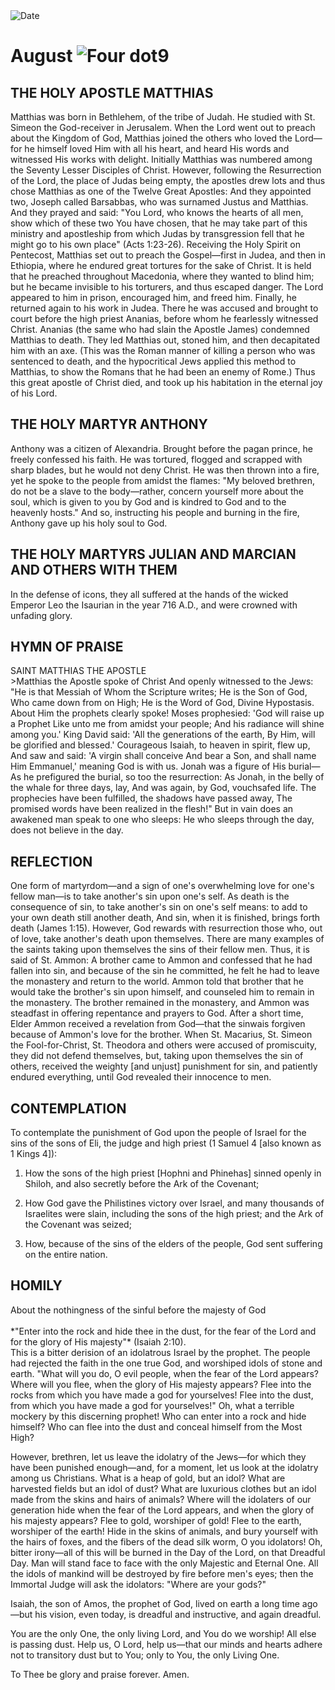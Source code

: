 
<RunningHead />
<Image src="/title-imprint.png" height={68} width={50} alt="Date" className="title-imprint"/>

# <div id="date">August <Image className="four-dot" src="/four-dot.png" height={15} width={15} alt="Four dot" />9</div>

## THE HOLY APOSTLE MATTHIAS

Matthias was born in Bethlehem, of the tribe of Judah. He studied with St. Simeon the God-receiver in Jerusalem. When the Lord went out to preach about the Kingdom of God, Matthias joined the others who loved the Lord—for he himself loved Him with all his heart, and heard His words and witnessed His works with delight. Initially Matthias was numbered among the Seventy Lesser Disciples of Christ. However, following the Resurrection of the Lord, the place of Judas being empty, the apostles drew lots and thus chose Matthias as one of the Twelve Great Apostles: And they appointed two, Joseph called Barsabbas, who was surnamed Justus and Matthias. And they prayed and said: "You Lord, who knows the hearts of all men, show which of these two You have chosen, that he may take part of this ministry and apostleship from which Judas by transgression fell that he might go to his own place" (Acts 1:23-26). Receiving the Holy Spirit on Pentecost, Matthias set out to preach the Gospel—first in Judea, and then in Ethiopia, where he endured great tortures for the sake of Christ. It is held that he preached throughout Macedonia, where they wanted to blind him; but he became invisible to his torturers, and thus escaped danger. The Lord appeared to him in prison, encouraged him, and freed him. Finally, he returned again to his work in Judea. There he was accused and brought to court before the high priest Ananias, before whom he fearlessly witnessed Christ. Ananias (the same who had slain the Apostle James) condemned Matthias to death. They led Matthias out, stoned him, and then decapitated him with an axe. (This was the Roman manner of killing a person who was sentenced to death, and the hypocritical Jews applied this method to Matthias, to show the Romans that he had been an enemy of Rome.) Thus this great apostle of Christ died, and took up his habitation in the eternal joy of his Lord.

## THE HOLY MARTYR ANTHONY

Anthony was a citizen of Alexandria. Brought before the pagan prince, he freely confessed his faith. He was tortured, flogged and scrapped with sharp blades, but he would not deny Christ. He was then thrown into a fire, yet he spoke to the people from amidst the flames: "My beloved brethren, do not be a slave to the body—rather, concern yourself more about the soul, which is given to you by God and is kindred to God and to the heavenly hosts." And so, instructing his people and burning in the fire, Anthony gave up his holy soul to God.

## THE HOLY MARTYRS JULIAN AND MARCIAN AND OTHERS WITH THEM

In the defense of icons, they all suffered at the hands of the wicked Emperor Leo the Isaurian in the year 716 A.D., and were crowned with unfading glory.


## HYMN OF PRAISE
<div style={{textAlign:'center', color:'crimson', fontWeight:'bold'}}>
SAINT MATTHIAS THE APOSTLE
</div>
>Matthias the Apostle spoke of Christ  
And openly witnessed to the Jews:  
"He is that Messiah of Whom the Scripture writes;  
He is the Son of God, Who came down from on High;  
He is the Word of God, Divine Hypostasis.  
About Him the prophets clearly spoke!  
Moses prophesied: 'God will raise up a Prophet  
Like unto me from amidst your people;  
And his radiance will shine among you.'  
King David said: 'All the generations of the earth,  
By Him, will be glorified and blessed.'  
Courageous Isaiah, to heaven in spirit, flew up,  
And saw and said: 'A virgin shall conceive  
And bear a Son, and shall name Him  
Emmanuel,' meaning God is with us.  
Jonah was a figure of His burial—  
As he prefigured the burial, so too the resurrection:  
As Jonah, in the belly of the whale for three days, lay,  
And was again, by God, vouchsafed life.  
The prophecies have been fulfilled, the shadows have passed away,  
The promised words have been realized in the flesh!"  
But in vain does an awakened man speak to one who sleeps:  
He who sleeps through the day, does not believe in the day.  


## REFLECTION

One form of martyrdom—and a sign of one's overwhelming love for one's fellow man—is to take another's sin upon one's self. As death is the consequence of sin, to take another's sin on one's self means: to add to your own death still another death, And sin, when it is finished, brings forth death (James 1:15). However, God rewards with resurrection those who, out of love, take another's death upon themselves. There are many examples of the saints taking upon themselves the sins of their fellow men. Thus, it is said of St. Ammon: A brother came to Ammon and confessed that he had fallen into sin, and because of the sin he committed, he felt he had to leave the monastery and return to the world. Ammon told that brother that he would take the brother's sin upon himself, and counseled him to remain in the monastery. The brother remained in the monastery, and Ammon was steadfast in offering repentance and prayers to God. After a short time, Elder Ammon received a revelation from God—that the sinwais forgiven because of Ammon's love for the brother. When St. Macarius, St. Simeon the Fool-for-Christ, St. Theodora and others were accused of promiscuity, they did not defend themselves, but, taking upon themselves the sin of others, received the weighty [and unjust] punishment for sin, and patiently endured everything, until God revealed their innocence to men.


## CONTEMPLATION

To contemplate the punishment of God upon the people of Israel for the sins of the sons of Eli, the judge and high priest (1 Samuel 4 [also known as 1 Kings 4]):

1. How the sons of the high priest [Hophni and Phinehas] sinned openly in Shiloh, and also secretly before the Ark of the Covenant;

2. How God gave the Philistines victory over Israel, and many thousands of Israelites were slain, including the sons of the high priest; and the Ark of the Covenant was seized;

3. How, because of the sins of the elders of the people, God sent suffering on the entire nation.


## HOMILY
<div style={{textAlign:'center', color:'crimson', fontWeight:'bold'}}>
About the nothingness of the sinful before the majesty of God
</div>
<br />
<div style={{textAlign:'right'}}>
*"Enter into the rock and hide thee in the dust, for the fear of the Lord and for the glory of His majesty"* (Isaiah 2:10).
</div>
This is a bitter derision of an idolatrous Israel by the prophet. The people had rejected the faith in the one true God, and worshiped idols of stone and earth. "What will you do, O evil people, when the fear of the Lord appears? Where will you flee, when the glory of His majesty appears? Flee into the rocks from which you have made a god for yourselves! Flee into the dust, from which you have made a god for yourselves!" Oh, what a terrible mockery by this discerning prophet! Who can enter into a rock and hide himself? Who can flee into the dust and conceal himself from the Most High?

However, brethren, let us leave the idolatry of the Jews—for which they have been punished enough—and, for a moment, let us look at the idolatry among us Christians. What is a heap of gold, but an idol? What are harvested fields but an idol of dust? What are luxurious clothes but an idol made from the skins and hairs of animals? Where will the idolaters of our generation hide when the fear of the Lord appears, and when the glory of his majesty appears? Flee to gold, worshiper of gold! Flee to the earth, worshiper of the earth! Hide in the skins of animals, and bury yourself with the hairs of foxes, and the fibers of the dead silk worm, O you idolators! Oh, bitter irony—all of this will be burned in the Day of the Lord, on that Dreadful Day. Man will stand face to face with the only Majestic and Eternal One. All the idols of mankind will be destroyed by fire before men's eyes; then the Immortal Judge will ask the idolators: "Where are your gods?"

Isaiah, the son of Amos, the prophet of God, lived on earth a long time ago—but his vision, even today, is dreadful and instructive, and again dreadful.

You are the only One, the only living Lord, and You do we worship! All else is passing dust. Help us, O Lord, help us—that our minds and hearts adhere not to transitory dust but to You; only to You, the only Living One.

To Thee be glory and praise forever. Amen.